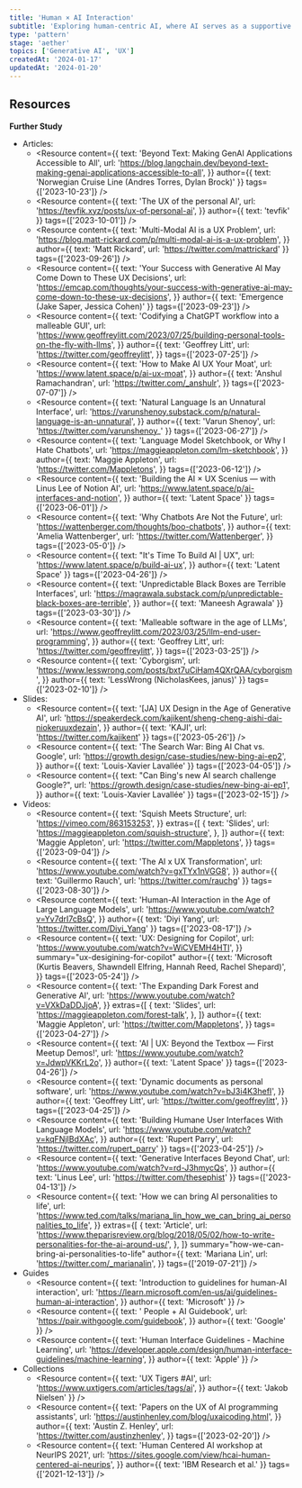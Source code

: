 ```yaml
---
title: 'Human × AI Interaction'
subtitle: 'Exploring human-centric AI, where AI serves as a supportive agent to amplify human capabilities, i.e. AI in the loop'
type: 'pattern'
stage: 'aether'
topics: ['Generative AI', 'UX']
createdAt: '2024-01-17'
updatedAt: '2024-01-20'
---
```


## Resources

**Further Study**

- Articles:
  - <Resource
      content={{
        text: 'Beyond Text: Making GenAI Applications Accessible to All',
        url: 'https://blog.langchain.dev/beyond-text-making-genai-applications-accessible-to-all',
      }}
      author={{ text: 'Norwegian Cruise Line (Andres Torres, Dylan Brock)' }}
      tags={['2023-10-23']}
    />
  - <Resource
      content={{
        text: 'The UX of the personal AI',
        url: 'https://tevfik.xyz/posts/ux-of-personal-ai',
      }}
      author={{ text: 'tevfik' }}
      tags={['2023-10-01']}
    />
  - <Resource
      content={{
        text: 'Multi-Modal AI is a UX Problem',
        url: 'https://blog.matt-rickard.com/p/multi-modal-ai-is-a-ux-problem',
      }}
      author={{ text: 'Matt Rickard', url: 'https://twitter.com/mattrickard' }}
      tags={['2023-09-26']}
    />
  - <Resource
      content={{
        text: 'Your Success with Generative AI May Come Down to These UX Decisions',
        url: 'https://emcap.com/thoughts/your-success-with-generative-ai-may-come-down-to-these-ux-decisions',
      }}
      author={{ text: 'Emergence (Jake Saper, Jessica Cohen)' }}
      tags={['2023-09-23']}
    />
  - <Resource
      content={{
        text: 'Codifying a ChatGPT workflow into a malleable GUI',
        url: 'https://www.geoffreylitt.com/2023/07/25/building-personal-tools-on-the-fly-with-llms',
      }}
      author={{
        text: 'Geoffrey Litt',
        url: 'https://twitter.com/geoffreylitt',
      }}
      tags={['2023-07-25']}
    />
  - <Resource
      content={{
        text: 'How to Make AI UX Your Moat',
        url: 'https://www.latent.space/p/ai-ux-moat',
      }}
      author={{
        text: 'Anshul Ramachandran',
        url: 'https://twitter.com/_anshulr',
      }}
      tags={['2023-07-07']}
    />
  - <Resource
      content={{
        text: 'Natural Language Is an Unnatural Interface',
        url: 'https://varunshenoy.substack.com/p/natural-language-is-an-unnatural',
      }}
      author={{ text: 'Varun Shenoy', url: 'https://twitter.com/varunshenoy_' }}
      tags={['2023-06-27']}
    />
  - <Resource
      content={{
        text: 'Language Model Sketchbook, or Why I Hate Chatbots',
        url: 'https://maggieappleton.com/lm-sketchbook',
      }}
      author={{
        text: 'Maggie Appleton',
        url: 'https://twitter.com/Mappletons',
      }}
      tags={['2023-06-12']}
    />
  - <Resource
      content={{
        text: 'Building the AI × UX Scenius — with Linus Lee of Notion AI',
        url: 'https://www.latent.space/p/ai-interfaces-and-notion',
      }}
      author={{ text: 'Latent Space' }}
      tags={['2023-06-01']}
    />
  - <Resource
      content={{
        text: 'Why Chatbots Are Not the Future',
        url: 'https://wattenberger.com/thoughts/boo-chatbots',
      }}
      author={{
        text: 'Amelia Wattenberger',
        url: 'https://twitter.com/Wattenberger',
      }}
      tags={['2023-05-0']}
    />
  - <Resource
      content={{
        text: "It's Time To Build AI | UX",
        url: 'https://www.latent.space/p/build-ai-ux',
      }}
      author={{ text: 'Latent Space' }}
      tags={['2023-04-26']}
    />
  - <Resource
      content={{
        text: 'Unpredictable Black Boxes are Terrible Interfaces',
        url: 'https://magrawala.substack.com/p/unpredictable-black-boxes-are-terrible',
      }}
      author={{ text: 'Maneesh Agrawala' }}
      tags={['2023-03-30']}
    />
  - <Resource
      content={{
        text: 'Malleable software in the age of LLMs',
        url: 'https://www.geoffreylitt.com/2023/03/25/llm-end-user-programming',
      }}
      author={{
        text: 'Geoffrey Litt',
        url: 'https://twitter.com/geoffreylitt',
      }}
      tags={['2023-03-25']}
    />
  - <Resource
      content={{
        text: 'Cyborgism',
        url: 'https://www.lesswrong.com/posts/bxt7uCiHam4QXrQAA/cyborgism',
      }}
      author={{ text: 'LessWrong (NicholasKees, janus)' }}
      tags={['2023-02-10']}
    />
- Slides:
  - <Resource
      content={{
        text: '[JA] UX Design in the Age of Generative AI',
        url: 'https://speakerdeck.com/kajikent/sheng-cheng-aishi-dai-niokeruuxdezain',
      }}
      author={{ text: 'KAJI', url: 'https://twitter.com/kajikent' }}
      tags={['2023-05-26']}
    />
  - <Resource
      content={{
        text: 'The Search War: Bing AI Chat vs. Google',
        url: 'https://growth.design/case-studies/new-bing-ai-ep2',
      }}
      author={{ text: 'Louis-Xavier Lavallée' }}
      tags={['2023-04-05']}
    />
  - <Resource
      content={{
        text: "Can Bing's new AI search challenge Google?",
        url: 'https://growth.design/case-studies/new-bing-ai-ep1',
      }}
      author={{ text: 'Louis-Xavier Lavallée' }}
      tags={['2023-02-15']}
    />
- Videos:
  - <Resource
      content={{
        text: 'Squish Meets Structure',
        url: 'https://vimeo.com/863153253',
      }}
      extras={[
        {
          text: 'Slides',
          url: 'https://maggieappleton.com/squish-structure',
        },
      ]}
      author={{
        text: 'Maggie Appleton',
        url: 'https://twitter.com/Mappletons',
      }}
      tags={['2023-09-04']}
    />
  - <Resource
      content={{
        text: 'The AI x UX Transformation',
        url: 'https://www.youtube.com/watch?v=gxTYx1nVGG8',
      }}
      author={{ text: 'Guillermo Rauch', url: 'https://twitter.com/rauchg' }}
      tags={['2023-08-30']}
    />
  - <Resource
      content={{
        text: 'Human-AI Interaction in the Age of Large Language Models',
        url: 'https://www.youtube.com/watch?v=Yv7drI7cBsQ',
      }}
      author={{ text: 'Diyi Yang', url: 'https://twitter.com/Diyi_Yang' }}
      tags={['2023-08-17']}
    />
  - <Resource
      content={{
        text: 'UX: Designing for Copilot',
        url: 'https://www.youtube.com/watch?v=WiCVEMH4HTI',
      }}
      summary="ux-desigining-for-copilot"
      author={{
        text: 'Microsoft (Kurtis Beavers, Shawndell Elfring, Hannah Reed, Rachel Shepard)',
      }}
      tags={['2023-05-24']}
    />
  - <Resource
      content={{
        text: 'The Expanding Dark Forest and Generative AI',
        url: 'https://www.youtube.com/watch?v=VXkDaDDJjoA',
      }}
      extras={[
        {
          text: 'Slides',
          url: 'https://maggieappleton.com/forest-talk',
        },
      ]}
      author={{
        text: 'Maggie Appleton',
        url: 'https://twitter.com/Mappletons',
      }}
      tags={['2023-04-27']}
    />
  - <Resource
      content={{
        text: 'AI | UX: Beyond the Textbox — First Meetup Demos!',
        url: 'https://www.youtube.com/watch?v=JdwpVKKrL2o',
      }}
      author={{ text: 'Latent Space' }}
      tags={['2023-04-26']}
    />
  - <Resource
      content={{
        text: 'Dynamic documents as personal software',
        url: 'https://www.youtube.com/watch?v=bJ3i4K3hefI',
      }}
      author={{
        text: 'Geoffrey Litt',
        url: 'https://twitter.com/geoffreylitt',
      }}
      tags={['2023-04-25']}
    />
  - <Resource
      content={{
        text: 'Building Humane User Interfaces With Language Models',
        url: 'https://www.youtube.com/watch?v=kqFNjIBdXAc',
      }}
      author={{ text: 'Rupert Parry', url: 'https://twitter.com/rupert_parry' }}
      tags={['2023-04-25']}
    />
  - <Resource
      content={{
        text: 'Generative Interfaces Beyond Chat',
        url: 'https://www.youtube.com/watch?v=rd-J3hmycQs',
      }}
      author={{ text: 'Linus Lee', url: 'https://twitter.com/thesephist' }}
      tags={['2023-04-13']}
    />
  - <Resource
      content={{
        text: 'How we can bring AI personalities to life',
        url: 'https://www.ted.com/talks/mariana_lin_how_we_can_bring_ai_personalities_to_life',
      }}
      extras={[
        {
          text: 'Article',
          url: 'https://www.theparisreview.org/blog/2018/05/02/how-to-write-personalities-for-the-ai-around-us/',
        },
      ]}
      summary="how-we-can-bring-ai-personalities-to-life"
      author={{
        text: 'Mariana Lin',
        url: 'https://twitter.com/_marianalin',
      }}
      tags={['2019-07-21']}
    />
- Guides
  - <Resource
      content={{
        text: 'Introduction to guidelines for human-AI interaction',
        url: 'https://learn.microsoft.com/en-us/ai/guidelines-human-ai-interaction',
      }}
      author={{ text: 'Microsoft' }}
    />
  - <Resource
      content={{
        text: ' People + AI Guidebook',
        url: 'https://pair.withgoogle.com/guidebook',
      }}
      author={{ text: 'Google' }}
    />
  - <Resource
      content={{
        text: 'Human Interface Guidelines - Machine Learning',
        url: 'https://developer.apple.com/design/human-interface-guidelines/machine-learning',
      }}
      author={{ text: 'Apple' }}
    />
- Collections
  - <Resource
      content={{
        text: 'UX Tigers #AI',
        url: 'https://www.uxtigers.com/articles/tags/ai',
      }}
      author={{ text: 'Jakob Nielsen' }}
    />
  - <Resource
      content={{
        text: 'Papers on the UX of AI programming assistants',
        url: 'https://austinhenley.com/blog/uxaicoding.html',
      }}
      author={{
        text: 'Austin Z. Henley',
        url: 'https://twitter.com/austinzhenley',
      }}
      tags={['2023-02-20']}
    />
  - <Resource
      content={{
        text: 'Human Centered AI workshop at NeurIPS 2021',
        url: 'https://sites.google.com/view/hcai-human-centered-ai-neurips',
      }}
      author={{ text: 'IBM Research et al.' }}
      tags={['2021-12-13']}
    />
